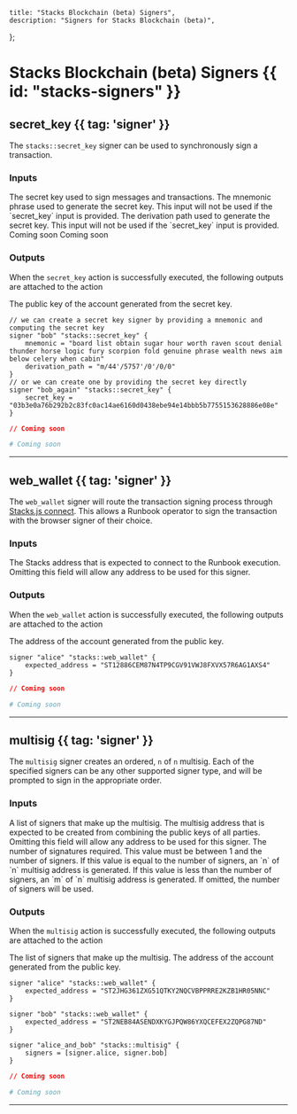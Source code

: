     title: "Stacks Blockchain (beta) Signers",
    description: "Signers for Stacks Blockchain (beta)",
};

# Stacks Blockchain (beta) Signers {{ id: "stacks-signers" }}



## secret_key {{ tag: 'signer' }}

The `stacks::secret_key` signer can be used to synchronously sign a transaction.

### Inputs

<Properties>


  <Property name="secret_key" type="">
    The secret key used to sign messages and transactions.
  </Property>


  <Property name="mnemonic" type="">
    The mnemonic phrase used to generate the secret key. This input will not be used if the `secret_key` input is provided.
  </Property>


  <Property name="derivation_path" type="">
    The derivation path used to generate the secret key. This input will not be used if the `secret_key` input is provided.
  </Property>


  <Property name="is_encrypted" type="">
    Coming soon
  </Property>


  <Property name="password" type="">
    Coming soon
  </Property>


</Properties>

### Outputs

<Note>

When the `secret_key` action is successfully executed, the following outputs are attached to the action

</Note>

<Properties>


  <Property name="public_key">
    The public key of the account generated from the secret key.
  </Property>


</Properties>

<CodeGroup title="Example using secret_key">


```hcl {{ title: 'main.tx' }}
// we can create a secret key signer by providing a mnemonic and computing the secret key
signer "bob" "stacks::secret_key" {
    mnemonic = "board list obtain sugar hour worth raven scout denial thunder horse logic fury scorpion fold genuine phrase wealth news aim below celery when cabin"
    derivation_path = "m/44'/5757'/0'/0/0"
}
// or we can create one by providing the secret key directly
signer "bob_again" "stacks::secret_key" {
    secret_key = "03b3e0a76b292b2c83fc0ac14ae6160d0438ebe94e14bbb5b7755153628886e08e"
}

```


```json {{ title: 'main.json' }}
// Coming soon
```

```yaml {{ title: 'main.yaml' }}
# Coming soon
```

</CodeGroup>

---


## web_wallet {{ tag: 'signer' }}

The `web_wallet` signer will route the transaction signing process through [Stacks.js connect](https://www.hiro.so/stacks-js).
This allows a Runbook operator to sign the transaction with the browser signer of their choice.

### Inputs

<Properties>


  <Property name="expected_address" type="">
    The Stacks address that is expected to connect to the Runbook execution. Omitting this field will allow any address to be used for this signer.
  </Property>


</Properties>

### Outputs

<Note>

When the `web_wallet` action is successfully executed, the following outputs are attached to the action

</Note>

<Properties>


  <Property name="address">
    The address of the account generated from the public key.
  </Property>


</Properties>

<CodeGroup title="Example using web_wallet">


```hcl {{ title: 'main.tx' }}
signer "alice" "stacks::web_wallet" {
    expected_address = "ST12886CEM87N4TP9CGV91VWJ8FXVX57R6AG1AXS4"
}

```


```json {{ title: 'main.json' }}
// Coming soon
```

```yaml {{ title: 'main.yaml' }}
# Coming soon
```

</CodeGroup>

---


## multisig {{ tag: 'signer' }}

The `multisig` signer creates an ordered, `n` of `n` multisig.
Each of the specified signers can be any other supported signer type, and will be prompted to sign in the appropriate order.

### Inputs

<Properties>


  <Property name="signers" type="">
    A list of signers that make up the multisig.
  </Property>


  <Property name="expected_address" type="">
    The multisig address that is expected to be created from combining the public keys of all parties. Omitting this field will allow any address to be used for this signer.
  </Property>


  <Property name="required_signatures" type="">
    The number of signatures required. This value must be between 1 and the number of signers. If this value is equal to the number of signers, an `n` of `n` multisig address is generated. If this value is less than the number of signers, an `m` of `n` multisig address is generated. If omitted, the number of signers will be used.
  </Property>


</Properties>

### Outputs

<Note>

When the `multisig` action is successfully executed, the following outputs are attached to the action

</Note>

<Properties>


  <Property name="signers">
    The list of signers that make up the multisig.
  </Property>


  <Property name="address">
    The address of the account generated from the public key.
  </Property>


</Properties>

<CodeGroup title="Example using multisig">


```hcl {{ title: 'main.tx' }}
signer "alice" "stacks::web_wallet" {
    expected_address = "ST2JHG361ZXG51QTKY2NQCVBPPRRE2KZB1HR05NNC"
}

signer "bob" "stacks::web_wallet" {
    expected_address = "ST2NEB84ASENDXKYGJPQW86YXQCEFEX2ZQPG87ND"
}

signer "alice_and_bob" "stacks::multisig" {
    signers = [signer.alice, signer.bob]
}

```


```json {{ title: 'main.json' }}
// Coming soon
```

```yaml {{ title: 'main.yaml' }}
# Coming soon
```

</CodeGroup>

---

